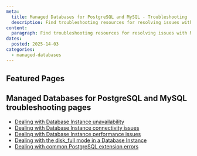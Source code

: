 ```yaml
---
meta:
  title: Managed Databases for PostgreSQL and MySQL - Troubleshooting
  description: Find troubleshooting resources for resolving issues with Managed Databases for PostgreSQL and MySQL.
content:
  paragraph: Find troubleshooting resources for resolving issues with Managed Databases for PostgreSQL and MySQL.
dates:
  posted: 2025-14-03
categories:
  - managed-databases
---
```


<ProductHeader
  productName="Managed Databases for PostgreSQL and MySQL troubleshooting"
  productLogo="managedDatabase"
  description="Discover how to solve the most common issues in Scaleway Managed Databases for PostgreSQL and MySQL."
/>

## Featured Pages

<Grid>
    <DefaultCard
      title="Managed Databases for PostgreSQL and MySQL FAQ"
      url="/faq/databases-for-postgresql-and-mysql/"
      label="See more"
    />
    <DefaultCard
      title="How to apply scheduled maintenance to a Database Instance"
      url="/managed-databases-for-postgresql-and-mysql/how-to/apply-maintenance/"
      label="See more"
    />
    <DefaultCard
      title="Security and Reliability"
      url="/managed-databases-for-postgresql-and-mysql/reference-content/security-and-reliability/"
      label="See more"
    />
</Grid>
<Grid>
    <DefaultCard
      title="PostgreSQL extensions reference"
      description="Learn more about the PostgreSQL extensions."
      url="/managed-databases-for-postgresql-and-mysql/reference-content/postgresql-extensions/"
      label="See more"
    />
    <DefaultCard
      title="Understanding the autohealing feature"
      description="Learn more about the autohealing feature."
      url="/managed-databases-for-postgresql-and-mysql/reference-content/autohealing"
      label="See more"
    />
</Grid>

## Managed Databases for PostgreSQL and MySQL troubleshooting pages

- [Dealing with Database Instance unavailability](/managed-databases-for-postgresql-and-mysql/troubleshooting/database-instance-unavailable/)
- [Dealing with Database Instance connectivity issues](/managed-databases-for-postgresql-and-mysql/troubleshooting/database-instance-connectivity-issues/)
- [Dealing with Database Instance performance issues](/managed-databases-for-postgresql-and-mysql/troubleshooting/database-instance-performance-issues/)
- [Dealing with the disk_full mode in a Database Instance](/managed-databases-for-postgresql-and-mysql/troubleshooting/disk-full/)
- [Dealing with common PostgreSQL extension errors](/managed-databases-for-postgresql-and-mysql/troubleshooting/extension-errors/)

